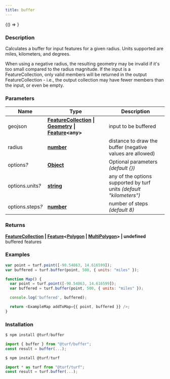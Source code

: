 ```yaml
---
title: buffer
---
```



<!-- Expose turf as global var for experimenting in the browser console -->

<BrowserOnly>{() => <WindowTurfGlobal turf={turf} />}</BrowserOnly>

### Description

Calculates a buffer for input features for a given radius. Units supported are miles, kilometers, and degrees.

When using a negative radius, the resulting geometry may be invalid if
it's too small compared to the radius magnitude. If the input is a
FeatureCollection, only valid members will be returned in the output
FeatureCollection - i.e., the output collection may have fewer members than
the input, or even be empty.

### Parameters

| Name                  | Type                                                                                                                                                                                                         | Description                                                         |
| --------------------- | ------------------------------------------------------------------------------------------------------------------------------------------------------------------------------------------------------------ | ------------------------------------------------------------------- |
| geojson               | **[FeatureCollection](https://tools.ietf.org/html/rfc7946#section-3.3) \| [Geometry](https://tools.ietf.org/html/rfc7946#section-3.1) \| [Feature](https://tools.ietf.org/html/rfc7946#section-3.2)\<any\>** | input to be buffered                                                |
| radius                | **[number](https://developer.mozilla.org/docs/Web/JavaScript/Reference/Global_Objects/Number)**                                                                                                              | distance to draw the buffer (negative values are allowed)           |
| options<i>?</i>       | **[Object](https://developer.mozilla.org/docs/Web/JavaScript/Reference/Global_Objects/Object)**                                                                                                              | Optional parameters _(default \{\})_                                |
| options.units<i>?</i> | **[string](https://developer.mozilla.org/docs/Web/JavaScript/Reference/Global_Objects/String)**                                                                                                              | any of the options supported by turf units _(default "kilometers")_ |
| options.steps<i>?</i> | **[number](https://developer.mozilla.org/docs/Web/JavaScript/Reference/Global_Objects/Number)**                                                                                                              | number of steps _(default 8)_                                       |

### Returns

**[FeatureCollection](https://tools.ietf.org/html/rfc7946#section-3.3) \| [Feature](https://tools.ietf.org/html/rfc7946#section-3.2)\<[Polygon](https://tools.ietf.org/html/rfc7946#section-3.1.6) \| [MultiPolygon](https://tools.ietf.org/html/rfc7946#section-3.1.7)\> \| undefined** buffered features

### Examples

```javascript
var point = turf.point([-90.54863, 14.616599]);
var buffered = turf.buffer(point, 500, { units: "miles" });
```

```javascript live
function Map() {
  var point = turf.point([-90.54863, 14.616599]);
  var buffered = turf.buffer(point, 500, { units: "miles" });

  console.log('buffered', buffered);

  return <ExampleMap addToMap={{ point, buffered }} />;
}
```

### Installation

```javascript
$ npm install @turf/buffer

import { buffer } from "@turf/buffer";
const result = buffer(...);
```

```javascript
$ npm install @turf/turf

import * as turf from "@turf/turf";
const result = turf.buffer(...);
```
